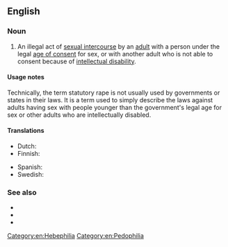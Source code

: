 {{also|statutory-rape}}
==English==
{{wikipedia}}

===Noun===
{{en-noun|~}}

# {{lb|en|legal}} An illegal act of [[sexual intercourse]] by an [[adult]] with a person under the legal [[age of consent]] for sex, or with another adult who is not able to consent because of [[intellectual disability]].

====Usage notes====
Technically, the term statutory rape is not usually used by governments or states in their laws. It is a term used to simply describe the laws against adults having sex with people younger than the government's legal age for sex or other adults who are intellectually disabled.

====Translations====
{{trans-top|intercourse with a minor}}
* Dutch: {{t|nl|sex met minderjarige}}
* Finnish: {{t|fi|törkeä lapsen seksuaalinen hyväksikäyttö}}
{{trans-mid}}
* Spanish: {{t+|es|estupro|m}}
* Swedish: {{t|sv|samlag med minderårig}}
{{trans-bottom}}

===See also===
* {{l|en|rape}}
* {{l|en|jailbait}}
* {{l|en|molest}}

[[Category:en:Hebephilia]]
[[Category:en:Pedophilia]]